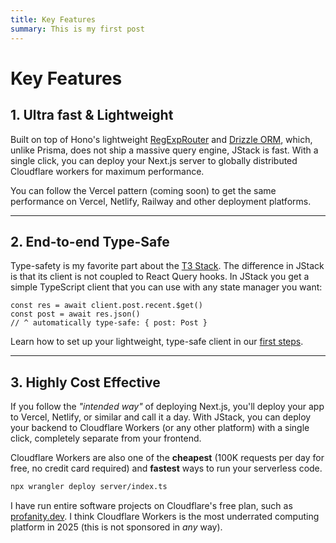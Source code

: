 ```yaml
---
title: Key Features
summary: This is my first post
---
```


# Key Features

## 1. Ultra fast & Lightweight

Built on top of Hono's lightweight [RegExpRouter](https://hono.dev/docs/concepts/routers#regexprouter) and [Drizzle ORM](https://orm.drizzle.team/), which, unlike Prisma, does not ship a massive query engine, JStack is fast. With a single click, you can deploy your Next.js server to globally distributed Cloudflare workers for maximum performance.

You can follow the Vercel pattern (coming soon) to get the same performance on Vercel, Netlify, Railway and other deployment platforms.

---

## 2. End-to-end Type-Safe

Type-safety is my favorite part about the [T3 Stack](https://create.t3.gg/). The difference in JStack is that its client is not coupled to React Query hooks. In JStack you get a simple TypeScript client that you can use with any state manager you want:

```tsx app/page.tsx
const res = await client.post.recent.$get()
const post = await res.json()
// ^ automatically type-safe: { post: Post }
```

Learn how to set up your lightweight, type-safe client in our [first steps](/docs/getting-started/first-steps).

---

## 3. Highly Cost Effective

If you follow the _"intended way"_ of deploying Next.js, you'll deploy your app to Vercel, Netlify, or similar and call it a day. With JStack, you can deploy your backend to Cloudflare Workers (or any other platform) with a single click, completely separate from your frontend.

Cloudflare Workers are also one of the **cheapest** (100K requests per day for free, no credit card required) and **fastest** ways to run your serverless code.

```bash Terminal
npx wrangler deploy server/index.ts
```

I have run entire software projects on Cloudflare's free plan, such as [profanity.dev](https://profanity.dev). I think Cloudflare Workers is the most underrated computing platform in 2025 (this is not sponsored in _any_ way).


